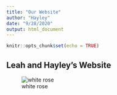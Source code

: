 ```yaml
---
title: "Our Website"
author: "Hayley"
date: "9/28/2020"
output: html_document
---
```


```r
knitr::opts_chunk$set(echo = TRUE)
```

## Leah and Hayley's Website

![white rose](https://www.parasperfumers.com/upload/product_ecom/White-Rose-Otto-Essential-Oil-Rosa-alba-Essential-Oil-ProductPic.jpg)

